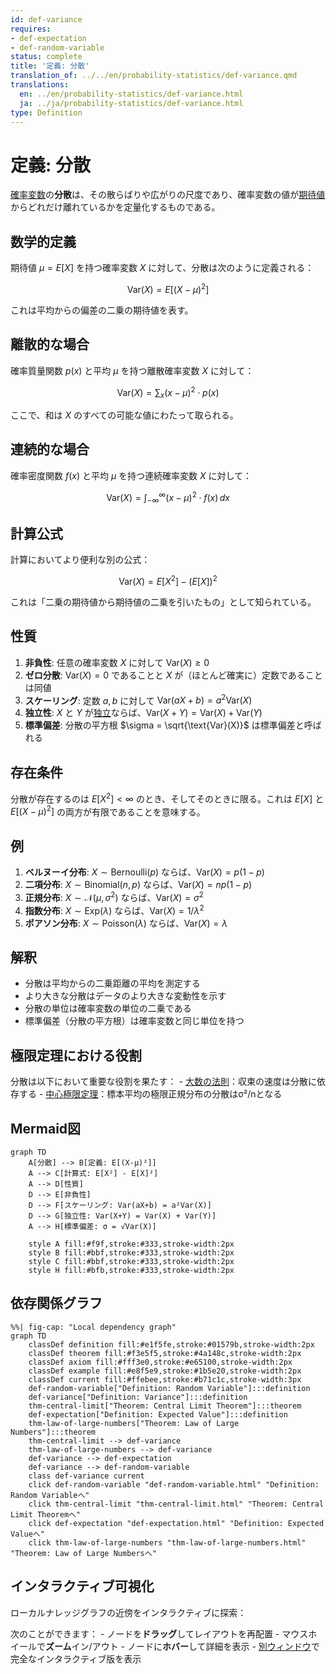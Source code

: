 ```yaml
---
id: def-variance
requires:
- def-expectation
- def-random-variable
status: complete
title: '定義: 分散'
translation_of: ../../en/probability-statistics/def-variance.qmd
translations:
  en: ../en/probability-statistics/def-variance.html
  ja: ../ja/probability-statistics/def-variance.html
type: Definition
---
```


# 定義: 分散 {#def-variance}

[確率変数](def-random-variable.qmd)の**分散**は、その散らばりや広がりの尺度であり、確率変数の値が[期待値](def-expectation.qmd)からどれだけ離れているかを定量化するものである。

## 数学的定義

期待値 $\mu = E[X]$ を持つ確率変数 $X$ に対して、分散は次のように定義される：

$$\text{Var}(X) = E[(X - \mu)^2]$$

これは平均からの偏差の二乗の期待値を表す。

## 離散的な場合

確率質量関数 $p(x)$ と平均 $\mu$ を持つ離散確率変数 $X$ に対して：

$$\text{Var}(X) = \sum_{x} (x - \mu)^2 \cdot p(x)$$

ここで、和は $X$ のすべての可能な値にわたって取られる。

## 連続的な場合

確率密度関数 $f(x)$ と平均 $\mu$ を持つ連続確率変数 $X$ に対して：

$$\text{Var}(X) = \int_{-\infty}^{\infty} (x - \mu)^2 \cdot f(x) \, dx$$

## 計算公式

計算においてより便利な別の公式：

$$\text{Var}(X) = E[X^2] - (E[X])^2$$

これは「二乗の期待値から期待値の二乗を引いたもの」として知られている。

## 性質

1. **非負性**: 任意の確率変数 $X$ に対して $\text{Var}(X) \geq 0$
2. **ゼロ分散**: $\text{Var}(X) = 0$ であることと $X$ が（ほとんど確実に）定数であることは同値
3. **スケーリング**: 定数 $a, b$ に対して $\text{Var}(aX + b) = a^2 \text{Var}(X)$
4. **独立性**: $X$ と $Y$ が[独立](def-independence.qmd)ならば、$\text{Var}(X + Y) = \text{Var}(X) + \text{Var}(Y)$
5. **標準偏差**: 分散の平方根 $\sigma = \sqrt{\text{Var}(X)}$ は標準偏差と呼ばれる

## 存在条件

分散が存在するのは $E[X^2] < \infty$ のとき、そしてそのときに限る。これは $E[X]$ と $E[(X - \mu)^2]$ の両方が有限であることを意味する。

## 例

1. **ベルヌーイ分布**: $X \sim \text{Bernoulli}(p)$ ならば、$\text{Var}(X) = p(1-p)$
2. **二項分布**: $X \sim \text{Binomial}(n, p)$ ならば、$\text{Var}(X) = np(1-p)$
3. **正規分布**: $X \sim \mathcal{N}(\mu, \sigma^2)$ ならば、$\text{Var}(X) = \sigma^2$
4. **指数分布**: $X \sim \text{Exp}(\lambda)$ ならば、$\text{Var}(X) = 1/\lambda^2$
5. **ポアソン分布**: $X \sim \text{Poisson}(\lambda)$ ならば、$\text{Var}(X) = \lambda$

## 解釈

- 分散は平均からの二乗距離の平均を測定する
- より大きな分散はデータのより大きな変動性を示す
- 分散の単位は確率変数の単位の二乗である
- 標準偏差（分散の平方根）は確率変数と同じ単位を持つ

## 極限定理における役割

分散は以下において重要な役割を果たす：
- [大数の法則](thm-law-of-large-numbers.qmd)：収束の速度は分散に依存する
- [中心極限定理](thm-central-limit.qmd)：標本平均の極限正規分布の分散はσ²/nとなる

## Mermaid図

```mermaid
graph TD
    A[分散] --> B[定義: E[(X-μ)²]]
    A --> C[計算式: E[X²] - E[X]²]
    A --> D[性質]
    D --> E[非負性]
    D --> F[スケーリング: Var(aX+b) = a²Var(X)]
    D --> G[独立性: Var(X+Y) = Var(X) + Var(Y)]
    A --> H[標準偏差: σ = √Var(X)]

    style A fill:#f9f,stroke:#333,stroke-width:2px
    style B fill:#bbf,stroke:#333,stroke-width:2px
    style C fill:#bbf,stroke:#333,stroke-width:2px
    style H fill:#bfb,stroke:#333,stroke-width:2px
```

## 依存関係グラフ

```mermaid
%%| fig-cap: "Local dependency graph"
graph TD
    classDef definition fill:#e1f5fe,stroke:#01579b,stroke-width:2px
    classDef theorem fill:#f3e5f5,stroke:#4a148c,stroke-width:2px
    classDef axiom fill:#fff3e0,stroke:#e65100,stroke-width:2px
    classDef example fill:#e8f5e9,stroke:#1b5e20,stroke-width:2px
    classDef current fill:#ffebee,stroke:#b71c1c,stroke-width:3px
    def-random-variable["Definition: Random Variable"]:::definition
    def-variance["Definition: Variance"]:::definition
    thm-central-limit["Theorem: Central Limit Theorem"]:::theorem
    def-expectation["Definition: Expected Value"]:::definition
    thm-law-of-large-numbers["Theorem: Law of Large Numbers"]:::theorem
    thm-central-limit --> def-variance
    thm-law-of-large-numbers --> def-variance
    def-variance --> def-expectation
    def-variance --> def-random-variable
    class def-variance current
    click def-random-variable "def-random-variable.html" "Definition: Random Variableへ"
    click thm-central-limit "thm-central-limit.html" "Theorem: Central Limit Theoremへ"
    click def-expectation "def-expectation.html" "Definition: Expected Valueへ"
    click thm-law-of-large-numbers "thm-law-of-large-numbers.html" "Theorem: Law of Large Numbersへ"
```

## インタラクティブ可視化

ローカルナレッジグラフの近傍をインタラクティブに探索：

::: {.graph-viz data-id="def-variance" data-width="700" data-height="500"}
:::

次のことができます：
- ノードを**ドラッグ**してレイアウトを再配置
- マウスホイールで**ズーム**イン/アウト
- ノードに**ホバー**して詳細を表示
- [別ウィンドウ](../../output/interactive/def-variance.html){target="_blank"}で完全なインタラクティブ版を表示
